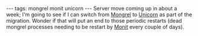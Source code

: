 ---
tags: mongrel monit unicorn
---
Server move coming up in about a week; I'm going to see if I can switch from [[Mongrel]] to [[Unicorn]] as part of the migration. Wonder if that will put an end to those periodic restarts (dead mongrel processes needing to be restart by [[Monit]] every couple of days).
